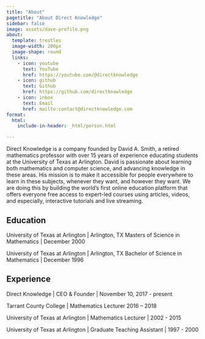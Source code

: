 ```yaml
---
title: "About"
pagetitle: "About Direct Knowledge"
sidebar: false
image: assets/dave-profile.png
about:
  template: trestles
  image-width: 200px
  image-shape: round
  links:
    - icon: youtube
      text: YouTube
      href: https://youtube.com/@directknowledge
    - icon: github
      text: Github
      href: https://github.com/directknowledge
    - icon: inbox
      text: Email
      href: mailto:contact@directknowledge.com
format:
  html:
    include-in-header: _html/person.html

---
```


Direct Knowledge is a company founded by David A. Smith, a retired mathematics professor with over 15 years of experience educating students at the University of Texas at Arlington. David is passionate about learning both mathematics and computer science, and advancing knowledge in these areas. His mission is to make it accessible for people everywhere to learn in these subjects, whenever they want, and however they want. We are doing this by building the world’s first online education platform that offers everyone free access to expert-led courses using articles, videos, and especially, interactive tutorials and live streaming. 

## Education

University of Texas at Arlington | Arlington, TX
Masters of Science in Mathematics | December 2000

University of Texas at Arlington | Arlington, TX
Bachelor of Science in Mathematics | December 1996

## Experience

Direct Knowledge | CEO & Founder | November 10, 2017 - present

Tarrant County College | Mathematics Lecturer
2016 – 2018

University of Texas at Arlington | Mathematics Lecturer | 2002 - 2015

University of Texas at Arlington | Graduate Teaching Assistant | 1997 - 2000

